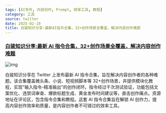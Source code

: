 ```yaml
---
tags: [AI写作, 内容创作, Prompt, 效率工具, 教程]
category: 工具
source: twitter
date: 2025-02-10
title: 白骏知识分享:最新AI指令合集，32+创作场景全覆盖，解决内容创作难题
---
```


### [白骏知识分享:最新 AI 指令合集，32+创作场景全覆盖，解决内容创作难题](https://twitter-thread.com/t/1888591013864001773)

![img](https://img.mengpeng.tech/i/2025/02/10/67a9d592c3ae1.webp)

白骏知识分享在 Twitter 上发布最新 AI 指令合集，旨在解决内容创作者的各种难题。该合集覆盖微头条、小说、短视频脚本等 32+创作场景，并提供模块化教程，实现"输入指令-精准输出"的创作闭环。指令经过千次测试验证，功能包括文案优化、违禁词审查、爆款标题生成、黄金发布时间建议等，直击创作痛点。资源地址在评论区，包含指令合集和教程。这套 AI 指令合集旨在解锁 AI 创作力，提高内容创作效率和质量，是内容创作者不可错过的效率工具。
